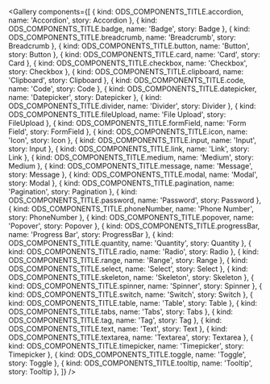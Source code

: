 
<Meta title="ODS Components/Gallery" />

<Gallery components={[
  { kind: ODS_COMPONENTS_TITLE.accordion, name: 'Accordion', story: Accordion },
  { kind: ODS_COMPONENTS_TITLE.badge, name: 'Badge', story: Badge },
  { kind: ODS_COMPONENTS_TITLE.breadcrumb, name: 'Breadcrumb', story: Breadcrumb },
  { kind: ODS_COMPONENTS_TITLE.button, name: 'Button', story: Button },
  { kind: ODS_COMPONENTS_TITLE.card, name: 'Card', story: Card },
  { kind: ODS_COMPONENTS_TITLE.checkbox, name: 'Checkbox', story: Checkbox },
  { kind: ODS_COMPONENTS_TITLE.clipboard, name: 'Clipboard', story: Clipboard },
  { kind: ODS_COMPONENTS_TITLE.code, name: 'Code', story: Code },
  { kind: ODS_COMPONENTS_TITLE.datepicker, name: 'Datepicker', story: Datepicker },
  { kind: ODS_COMPONENTS_TITLE.divider, name: 'Divider', story: Divider },
  { kind: ODS_COMPONENTS_TITLE.fileUpload, name: 'File Upload', story: FileUpload },
  { kind: ODS_COMPONENTS_TITLE.formField, name: 'Form Field', story: FormField },
  { kind: ODS_COMPONENTS_TITLE.icon, name: 'Icon', story: Icon },
  { kind: ODS_COMPONENTS_TITLE.input, name: 'Input', story: Input },
  { kind: ODS_COMPONENTS_TITLE.link, name: 'Link', story: Link },
  { kind: ODS_COMPONENTS_TITLE.medium, name: 'Medium', story: Medium },
  { kind: ODS_COMPONENTS_TITLE.message, name: 'Message', story: Message },
  { kind: ODS_COMPONENTS_TITLE.modal, name: 'Modal', story: Modal },
  { kind: ODS_COMPONENTS_TITLE.pagination, name: 'Pagination', story: Pagination },
  { kind: ODS_COMPONENTS_TITLE.password, name: 'Password', story: Password },
  { kind: ODS_COMPONENTS_TITLE.phoneNumber, name: 'Phone Number', story: PhoneNumber },
  { kind: ODS_COMPONENTS_TITLE.popover, name: 'Popover', story: Popover },
  { kind: ODS_COMPONENTS_TITLE.progressBar, name: 'Progress Bar', story: ProgressBar },
  { kind: ODS_COMPONENTS_TITLE.quantity, name: 'Quantity', story: Quantity },
  { kind: ODS_COMPONENTS_TITLE.radio, name: 'Radio', story: Radio },
  { kind: ODS_COMPONENTS_TITLE.range, name: 'Range', story: Range },
  { kind: ODS_COMPONENTS_TITLE.select, name: 'Select', story: Select },
  { kind: ODS_COMPONENTS_TITLE.skeleton, name: 'Skeleton', story: Skeleton },
  { kind: ODS_COMPONENTS_TITLE.spinner, name: 'Spinner', story: Spinner },
  { kind: ODS_COMPONENTS_TITLE.switch, name: 'Switch', story: Switch },
  { kind: ODS_COMPONENTS_TITLE.table, name: 'Table', story: Table },
  { kind: ODS_COMPONENTS_TITLE.tabs, name: 'Tabs', story: Tabs },
  { kind: ODS_COMPONENTS_TITLE.tag, name: 'Tag', story: Tag },
  { kind: ODS_COMPONENTS_TITLE.text, name: 'Text', story: Text },
  { kind: ODS_COMPONENTS_TITLE.textarea, name: 'Textarea', story: Textarea },
  { kind: ODS_COMPONENTS_TITLE.timepicker, name: 'Timepicker', story: Timepicker },
  { kind: ODS_COMPONENTS_TITLE.toggle, name: 'Toggle', story: Toggle },
  { kind: ODS_COMPONENTS_TITLE.tooltip, name: 'Tooltip', story: Tooltip },
]} />
